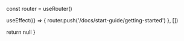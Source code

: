 

  const router = useRouter()
  
  useEffect(() => {
    router.push('/docs/start-guide/getting-started')
  }, [])

  return null
}